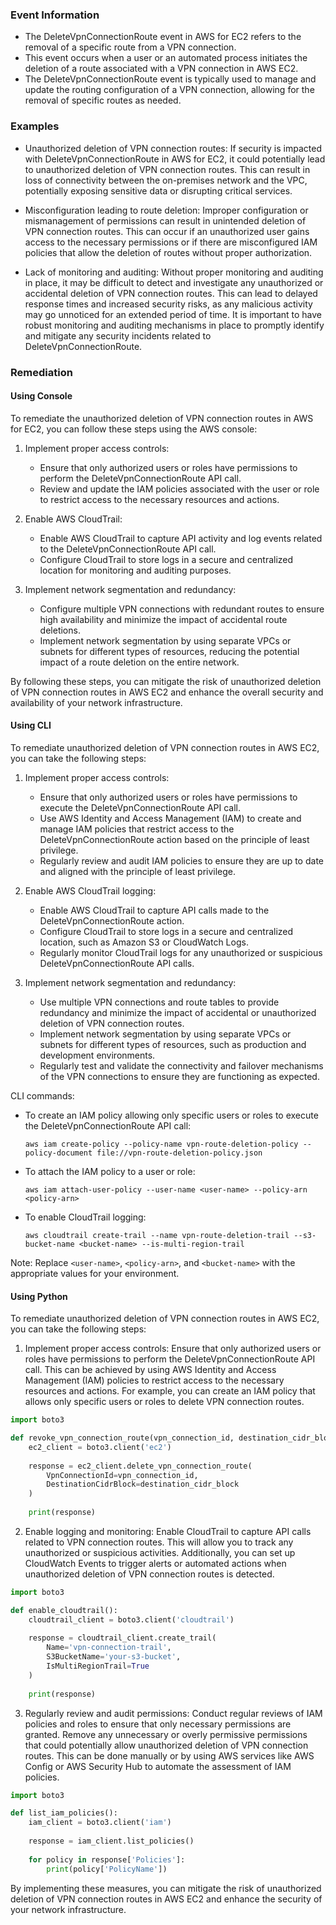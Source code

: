 
### Event Information

- The DeleteVpnConnectionRoute event in AWS for EC2 refers to the removal of a specific route from a VPN connection.
- This event occurs when a user or an automated process initiates the deletion of a route associated with a VPN connection in AWS EC2.
- The DeleteVpnConnectionRoute event is typically used to manage and update the routing configuration of a VPN connection, allowing for the removal of specific routes as needed.


### Examples

- Unauthorized deletion of VPN connection routes: If security is impacted with DeleteVpnConnectionRoute in AWS for EC2, it could potentially lead to unauthorized deletion of VPN connection routes. This can result in loss of connectivity between the on-premises network and the VPC, potentially exposing sensitive data or disrupting critical services.

- Misconfiguration leading to route deletion: Improper configuration or mismanagement of permissions can result in unintended deletion of VPN connection routes. This can occur if an unauthorized user gains access to the necessary permissions or if there are misconfigured IAM policies that allow the deletion of routes without proper authorization.

- Lack of monitoring and auditing: Without proper monitoring and auditing in place, it may be difficult to detect and investigate any unauthorized or accidental deletion of VPN connection routes. This can lead to delayed response times and increased security risks, as any malicious activity may go unnoticed for an extended period of time. It is important to have robust monitoring and auditing mechanisms in place to promptly identify and mitigate any security incidents related to DeleteVpnConnectionRoute.

### Remediation

#### Using Console

To remediate the unauthorized deletion of VPN connection routes in AWS for EC2, you can follow these steps using the AWS console:

1. Implement proper access controls:
   - Ensure that only authorized users or roles have permissions to perform the DeleteVpnConnectionRoute API call.
   - Review and update the IAM policies associated with the user or role to restrict access to the necessary resources and actions.

2. Enable AWS CloudTrail:
   - Enable AWS CloudTrail to capture API activity and log events related to the DeleteVpnConnectionRoute API call.
   - Configure CloudTrail to store logs in a secure and centralized location for monitoring and auditing purposes.

3. Implement network segmentation and redundancy:
   - Configure multiple VPN connections with redundant routes to ensure high availability and minimize the impact of accidental route deletions.
   - Implement network segmentation by using separate VPCs or subnets for different types of resources, reducing the potential impact of a route deletion on the entire network.

By following these steps, you can mitigate the risk of unauthorized deletion of VPN connection routes in AWS EC2 and enhance the overall security and availability of your network infrastructure.

#### Using CLI

To remediate unauthorized deletion of VPN connection routes in AWS EC2, you can take the following steps:

1. Implement proper access controls:
   - Ensure that only authorized users or roles have permissions to execute the DeleteVpnConnectionRoute API call.
   - Use AWS Identity and Access Management (IAM) to create and manage IAM policies that restrict access to the DeleteVpnConnectionRoute action based on the principle of least privilege.
   - Regularly review and audit IAM policies to ensure they are up to date and aligned with the principle of least privilege.

2. Enable AWS CloudTrail logging:
   - Enable AWS CloudTrail to capture API calls made to the DeleteVpnConnectionRoute action.
   - Configure CloudTrail to store logs in a secure and centralized location, such as Amazon S3 or CloudWatch Logs.
   - Regularly monitor CloudTrail logs for any unauthorized or suspicious DeleteVpnConnectionRoute API calls.

3. Implement network segmentation and redundancy:
   - Use multiple VPN connections and route tables to provide redundancy and minimize the impact of accidental or unauthorized deletion of VPN connection routes.
   - Implement network segmentation by using separate VPCs or subnets for different types of resources, such as production and development environments.
   - Regularly test and validate the connectivity and failover mechanisms of the VPN connections to ensure they are functioning as expected.

CLI commands:
- To create an IAM policy allowing only specific users or roles to execute the DeleteVpnConnectionRoute API call:
  ```
  aws iam create-policy --policy-name vpn-route-deletion-policy --policy-document file://vpn-route-deletion-policy.json
  ```

- To attach the IAM policy to a user or role:
  ```
  aws iam attach-user-policy --user-name <user-name> --policy-arn <policy-arn>
  ```

- To enable CloudTrail logging:
  ```
  aws cloudtrail create-trail --name vpn-route-deletion-trail --s3-bucket-name <bucket-name> --is-multi-region-trail
  ```

Note: Replace `<user-name>`, `<policy-arn>`, and `<bucket-name>` with the appropriate values for your environment.

#### Using Python

To remediate unauthorized deletion of VPN connection routes in AWS EC2, you can take the following steps:

1. Implement proper access controls: Ensure that only authorized users or roles have permissions to perform the DeleteVpnConnectionRoute API call. This can be achieved by using AWS Identity and Access Management (IAM) policies to restrict access to the necessary resources and actions. For example, you can create an IAM policy that allows only specific users or roles to delete VPN connection routes.

```python
import boto3

def revoke_vpn_connection_route(vpn_connection_id, destination_cidr_block):
    ec2_client = boto3.client('ec2')
    
    response = ec2_client.delete_vpn_connection_route(
        VpnConnectionId=vpn_connection_id,
        DestinationCidrBlock=destination_cidr_block
    )
    
    print(response)
```

2. Enable logging and monitoring: Enable CloudTrail to capture API calls related to VPN connection routes. This will allow you to track any unauthorized or suspicious activities. Additionally, you can set up CloudWatch Events to trigger alerts or automated actions when unauthorized deletion of VPN connection routes is detected.

```python
import boto3

def enable_cloudtrail():
    cloudtrail_client = boto3.client('cloudtrail')
    
    response = cloudtrail_client.create_trail(
        Name='vpn-connection-trail',
        S3BucketName='your-s3-bucket',
        IsMultiRegionTrail=True
    )
    
    print(response)
```

3. Regularly review and audit permissions: Conduct regular reviews of IAM policies and roles to ensure that only necessary permissions are granted. Remove any unnecessary or overly permissive permissions that could potentially allow unauthorized deletion of VPN connection routes. This can be done manually or by using AWS services like AWS Config or AWS Security Hub to automate the assessment of IAM policies.

```python
import boto3

def list_iam_policies():
    iam_client = boto3.client('iam')
    
    response = iam_client.list_policies()
    
    for policy in response['Policies']:
        print(policy['PolicyName'])
```

By implementing these measures, you can mitigate the risk of unauthorized deletion of VPN connection routes in AWS EC2 and enhance the security of your network infrastructure.


